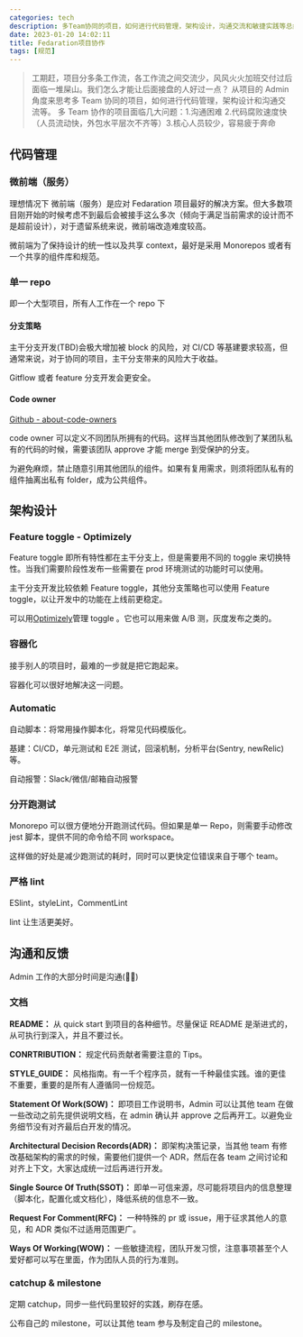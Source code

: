 ```yaml
---
categories: tech
description: 多Team协同的项目，如何进行代码管理，架构设计，沟通交流和敏捷实践等总结
date: 2023-01-20 14:02:11
title: Fedaration项目协作
tags: [规范]
---
```


> 工期赶，项目分多条工作流，各工作流之间交流少，风风火火加班交付过后面临一堆屎山。我们怎么才能让后面接盘的人好过一点？
> 从项目的 Admin 角度来思考多 Team 协同的项目，如何进行代码管理，架构设计和沟通交流等。
> 多 Team 协作的项目面临几大问题：1.沟通困难 2.代码腐败速度快（人员流动快，外包水平层次不齐等）3.核心人员较少，容易疲于奔命

## 代码管理

### 微前端（服务）

理想情况下 微前端（服务）是应对 Fedaration 项目最好的解决方案。但大多数项目刚开始的时候考虑不到最后会被接手这么多次（倾向于满足当前需求的设计而不是超前设计），对于遗留系统来说，微前端改造难度较高。

微前端为了保持设计的统一性以及共享 context，最好是采用 Monorepos 或者有一个共享的组件库和规范。

### 单一 repo

即一个大型项目，所有人工作在一个 repo 下

#### 分支策略

主干分支开发(TBD)会极大增加被 block 的风险，对 CI/CD 等基建要求较高，但通常来说，对于协同的项目，主干分支带来的风险大于收益。

Gitflow 或者 feature 分支开发会更安全。

#### Code owner

[Github - about-code-owners](https://docs.github.com/zh/repositories/managing-your-repositorys-settings-and-features/customizing-your-repository/about-code-owners)

code owner 可以定义不同团队所拥有的代码。这样当其他团队修改到了某团队私有的代码的时候，需要该团队 approve 才能 merge 到受保护的分支。

为避免麻烦，禁止随意引用其他团队的组件。如果有复用需求，则须将团队私有的组件抽离出私有 folder，成为公共组件。

## 架构设计

### Feature toggle - Optimizely

Feature toggle 即所有特性都在主干分支上，但是需要用不同的 toggle 来切换特性。当我们需要阶段性发布一些需要在 prod 环境测试的功能时可以使用。

主干分支开发比较依赖 Feature toggle，其他分支策略也可以使用 Feature toggle，以让开发中的功能在上线前更稳定。

可以用[Optimizely](https://www.optimizely.com)管理 toggle 。它也可以用来做 A/B 测，灰度发布之类的。

### 容器化

接手别人的项目时，最难的一步就是把它跑起来。

容器化可以很好地解决这一问题。

### Automatic

自动脚本：将常用操作脚本化，将常见代码模版化。

基建：CI/CD，单元测试和 E2E 测试，回滚机制，分析平台(Sentry, newRelic)等。

自动报警：Slack/微信/邮箱自动报警

### 分开跑测试

Monorepo 可以很方便地分开跑测试代码。但如果是单一 Repo，则需要手动修改 jest 脚本，提供不同的命令给不同 workspace。

这样做的好处是减少跑测试的耗时，同时可以更快定位错误来自于哪个 team。

### 严格 lint

ESlint，styleLint，CommentLint

lint 让生活更美好。

## 沟通和反馈

Admin 工作的大部分时间是沟通(💁‍♂️)

### 文档

**README：** 从 quick start 到项目的各种细节。尽量保证 README 是渐进式的，从可执行到深入，并且不要过长。

**CONRTRIBUTION：** 规定代码贡献者需要注意的 Tips。

**STYLE_GUIDE：** 风格指南。有一千个程序员，就有一千种最佳实践。谁的更佳不重要，重要的是所有人遵循同一份规范。

**Statement Of Work(SOW)：** 即项目工作说明书，Admin 可以让其他 team 在做一些改动之前先提供说明文档，在 admin 确认并 approve 之后再开工。以避免业务细节没有对齐最后白开发的情况。

**Architectural Decision Records(ADR)：** 即架构决策记录，当其他 team 有修改基础架构的需求的时候，需要他们提供一个 ADR，然后在各 team 之间讨论和对齐上下文，大家达成统一过后再进行开发。

**Single Source Of Truth(SSOT)：** 即单一可信来源，尽可能将项目内的信息整理（脚本化，配置化或文档化），降低系统的信息不一致。

**Request For Comment(RFC)：** 一种特殊的 pr 或 issue，用于征求其他人的意见，和 ADR 类似不过适用范围更广。

**Ways Of Working(WOW)：** 一些敏捷流程，团队开发习惯，注意事项甚至个人爱好都可以写在里面，作为团队人员的行为准则。

### catchup & milestone

定期 catchup，同步一些代码里较好的实践，刷存在感。

公布自己的 milestone，可以让其他 team 参与及制定自己的 milestone。
